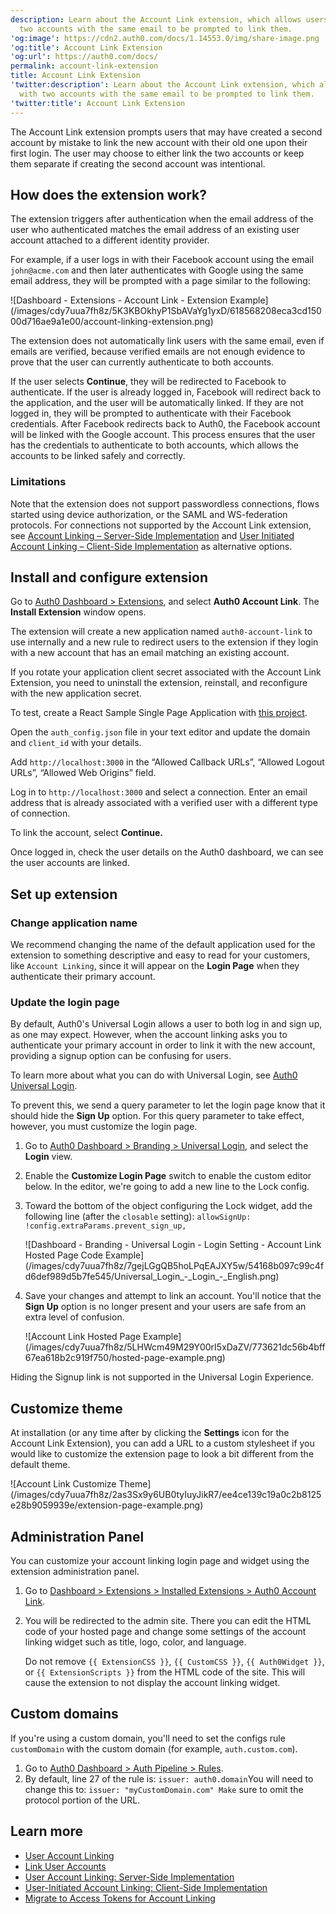 ```yaml
---
description: Learn about the Account Link extension, which allows users with
  two accounts with the same email to be prompted to link them.
'og:image': https://cdn2.auth0.com/docs/1.14553.0/img/share-image.png
'og:title': Account Link Extension
'og:url': https://auth0.com/docs/
permalink: account-link-extension
title: Account Link Extension
'twitter:description': Learn about the Account Link extension, which allows users
  with two accounts with the same email to be prompted to link them.
'twitter:title': Account Link Extension
---
```

The Account Link extension prompts users that may have created a second account by mistake to link the new account with their old one upon their first login. The user may choose to either link the two accounts or keep them separate if creating the second account was intentional.

## How does the extension work?

The extension triggers after authentication when the email address of the user who authenticated matches the email address of an existing user account attached to a different <Tooltip tip="Identity Provider (IdP): Service that stores and manages digital identities." cta="View Glossary" href="/glossary?term=identity+provider">identity provider</Tooltip>.

For example, if a user logs in with their Facebook account using the email `john@acme.com` and then later authenticates with Google using the same email address, they will be prompted with a page similar to the following:

<Frame>![Dashboard - Extensions - Account Link - Extension Example](/images/cdy7uua7fh8z/5K3KBOkhyP1SbAVaYg1yxD/618568208eca3cd15000d716ae9a1e00/account-linking-extension.png)</Frame>

The extension does not automatically link users with the same email, even if emails are verified, because verified emails are not enough evidence to prove that the user can currently authenticate to both accounts.

If the user selects **Continue**, they will be redirected to Facebook to authenticate. If the user is already logged in, Facebook will redirect back to the application, and the user will be automatically linked. If they are not logged in, they will be prompted to authenticate with their Facebook credentials. After Facebook redirects back to Auth0, the Facebook account will be linked with the Google account. This process ensures that the user has the credentials to authenticate to both accounts, which allows the accounts to be linked safely and correctly.

### Limitations

Note that the extension does not support <Tooltip tip="Passwordless: Form of authentication that does not rely on a password as the first factor." cta="View Glossary" href="/glossary?term=passwordless">passwordless</Tooltip> connections, flows started using device authorization, or the <Tooltip tip="Security Assertion Markup Language (SAML): Standardized protocol allowing two parties to exchange authentication information without a password." cta="View Glossary" href="/glossary?term=SAML">SAML</Tooltip> and WS-federation protocols. For connections not supported by the Account Link extension, see [Account Linking – Server-Side Implementation](/manage-users/user-accounts/user-account-linking/suggested-account-linking-server-side-implementation) and [User Initiated Account Linking – Client-Side Implementation](/manage-users/user-accounts/user-account-linking/user-initiated-account-linking-client-side-implementation) as alternative options.

## Install and configure extension

Go to [Auth0 Dashboard > Extensions](https://manage.auth0.com/#/extensions), and select **Auth0 Account Link**. The **Install Extension** window opens.

The extension will create a new application named `auth0-account-link` to use internally and a new rule to redirect users to the extension if they login with a new account that has an email matching an existing account.

<Callout icon="file-lines" color="#0EA5E9" iconType="regular">

If you rotate your application client secret associated with the Account Link Extension, you need to uninstall the extension, reinstall, and reconfigure with the new application secret.

</Callout>

To test, create a React Sample Single Page Application with [this project](https://github.com/auth0-samples/auth0-link-accounts-sample.git).

Open the `auth_config.json` file in your text editor and update the domain and `client_id` with your details.

Add `http://localhost:3000` in the “Allowed Callback URLs”, “Allowed Logout URLs”, “Allowed Web Origins” field.

Log in to `http://localhost:3000` and select a connection. Enter an email address that is already associated with a verified user with a different type of connection.

To link the account, select **Continue.**

Once logged in, check the user details on the <Tooltip tip="Auth0 Dashboard: Auth0's main product to configure your services." cta="View Glossary" href="/glossary?term=Auth0+dashboard">Auth0 dashboard</Tooltip>, we can see the user accounts are linked.

## Set up extension

### Change application name

We recommend changing the name of the default application used for the extension to something descriptive and easy to read for your customers, like `Account Linking`, since it will appear on the **Login Page** when they authenticate their primary account.

### Update the login page

By default, Auth0's <Tooltip tip="Universal Login: Your application redirects to Universal Login, hosted on Auth0's Authorization Server, to verify a user's identity." cta="View Glossary" href="/glossary?term=Universal+Login">Universal Login</Tooltip> allows a user to both log in and sign up, as one may expect. However, when the account linking asks you to authenticate your primary account in order to link it with the new account, providing a signup option can be confusing for users.

To learn more about what you can do with Universal Login, see [Auth0 Universal Login](/authenticate/login/auth0-universal-login).

To prevent this, we send a query parameter to let the login page know that it should hide the **Sign Up** option. For this query parameter to take effect, however, you must customize the login page.

1. Go to [Auth0 Dashboard > Branding > Universal Login](https://manage.auth0.com/#/login_settings), and select the **Login** view.
2. Enable the **Customize Login Page** switch to enable the custom editor below. In the editor, we're going to add a new line to the Lock config.
3. Toward the bottom of the object configuring the Lock widget, add the following line (after the `closable` setting):
   `allowSignUp: !config.extraParams.prevent_sign_up,`

   <Frame>![Dashboard - Branding - Universal Login - Login Setting - Account Link Hosted Page Code Example](/images/cdy7uua7fh8z/7gejLGgQB5hoLPqEAJXY5w/54168b097c99c4fd6def989d5b7fe545/Universal_Login_-_Login_-_English.png)</Frame>
4. Save your changes and attempt to link an account. You'll notice that the **Sign Up** option is no longer present and your users are safe from an extra level of confusion.

   <Frame>![Account Link Hosted Page Example](/images/cdy7uua7fh8z/5LHWcm49M29Y00rI5xDaZV/773621dc56b4bff67ea618b2c919f750/hosted-page-example.png)</Frame>

<Callout icon="file-lines" color="#0EA5E9" iconType="regular">

Hiding the Signup link is not supported in the Universal Login Experience.

</Callout>

## Customize theme

At installation (or any time after by clicking the **Settings** icon for the Account Link Extension), you can add a URL to a custom stylesheet if you would like to customize the extension page to look a bit different from the default theme.

<Frame>![Account Link Customize Theme](/images/cdy7uua7fh8z/2as3Sx9y6UB0tyIuyJikR7/ee4ce139c19a0c2b8125e28b9059939e/extension-page-example.png)</Frame>

## Administration Panel

You can customize your account linking login page and widget using the extension administration panel.

1. Go to [Dashboard > Extensions > Installed Extensions > Auth0 Account Link](https://manage.auth0.com/#/extensions/installed).
2. You will be redirected to the admin site. There you can edit the HTML code of your hosted page and change some settings of the account linking widget such as title, logo, color, and language.

   <Warning>

   Do not remove `{{ ExtensionCSS }}`, `{{ CustomCSS }}`, `{{ Auth0Widget }}`, or `{{ ExtensionScripts }}` from the HTML code of the site. This will cause the extension to not display the account linking widget.

   </Warning>

## Custom domains

If you're using a <Tooltip tip="Custom Domain: Third-party domain with a specialized, or vanity, name." cta="View Glossary" href="/glossary?term=custom+domain">custom domain</Tooltip>, you'll need to set the configs rule `customDomain` with the custom domain (for example, `auth.custom.com`).

1. Go to [Auth0 Dashboard > Auth Pipeline > Rules](https://manage.auth0.com/#/rules).
2. By default, line 27 of the rule is:
   `issuer: auth0.domain`You will need to change this to:
   `issuer: "myCustomDomain.com"
   Make` sure to omit the protocol portion of the URL.

## Learn more

* [User Account Linking](/manage-users/user-accounts/user-account-linking)
* [Link User Accounts](/manage-users/user-accounts/user-account-linking/link-user-accounts)
* [User Account Linking: Server-Side Implementation](/manage-users/user-accounts/user-account-linking/suggested-account-linking-server-side-implementation)
* [User-Initiated Account Linking: Client-Side Implementation](/manage-users/user-accounts/user-account-linking/user-initiated-account-linking-client-side-implementation)
* [Migrate to Access Tokens for Account Linking](/troubleshoot/product-lifecycle/past-migrations/link-user-accounts-with-access-tokens-migration)
